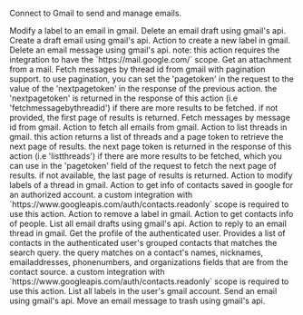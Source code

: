 Connect to Gmail to send and manage emails.

<Accordion title="Modify Label to Email">
Modify a label to an email in gmail.
</Accordion>

<Accordion title="Delete Draft">
Delete an email draft using gmail's api.
</Accordion>

<Accordion title="Create Email Draft">
Create a draft email using gmail's api.
</Accordion>

<Accordion title="Create Label">
Action to create a new label in gmail.
</Accordion>

<Accordion title="Delete Message">
Delete an email message using gmail's api. note: this action requires the integration to have the `https://mail.google.com/` scope.
</Accordion>

<Accordion title="Get Gmail Attachment">
Get an attachment from a mail.
</Accordion>

<Accordion title="Fetch Message by Thread ID">
Fetch messages by thread id from gmail with pagination support. to use pagination, you can set the 'pagetoken' in the request to the value of the 'nextpagetoken' in the response of the previous action. the 'nextpagetoken' is returned in the response of this action (i.e 'fetchmessagebythreadid') if there are more results to be fetched. if not provided, the first page of results is returned.
</Accordion>

<Accordion title="Fetch Message by Message ID">
Fetch messages by message id from gmail.
</Accordion>

<Accordion title="Fetch Emails">
Action to fetch all emails from gmail.
</Accordion>

<Accordion title="List Threads">
Action to list threads in gmail. this action returns a list of threads and a page token to retrieve the next page of results. the next page token is returned in the response of this action (i.e 'listthreads') if there are more results to be fetched, which you can use in the 'pagetoken' field of the request to fetch the next page of results. if not available, the last page of results is returned.
</Accordion>

<Accordion title="Modify Thread Labels">
Action to modify labels of a thread in gmail.
</Accordion>

<Accordion title="Get Contacts">
Action to get info of contacts saved in google for an authorized account. a custom integration with `https://www.googleapis.com/auth/contacts.readonly` scope is required to use this action.
</Accordion>

<Accordion title="Remove Label">
Action to remove a label in gmail.
</Accordion>

<Accordion title="Get People">
Action to get contacts info of people.
</Accordion>

<Accordion title="List Drafts">
List all email drafts using gmail's api.
</Accordion>

<Accordion title="Reply to Email Thread">
Action to reply to an email thread in gmail.
</Accordion>

<Accordion title="Get Profile">
Get the profile of the authenticated user.
</Accordion>

<Accordion title="Search People">
Provides a list of contacts in the authenticated user's grouped contacts that matches the search query. the query matches on a contact's names, nicknames, emailaddresses, phonenumbers, and organizations fields that are from the contact source. a custom integration with `https://www.googleapis.com/auth/contacts.readonly` scope is required to use this action.
</Accordion>

<Accordion title="List Gmail Labels">
List all labels in the user's gmail account.
</Accordion>

<Accordion title="Send Email">
Send an email using gmail's api.
</Accordion>

<Accordion title="Move to Trash">
Move an email message to trash using gmail's api.
</Accordion>

